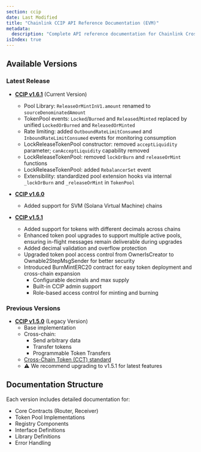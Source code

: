 ```yaml
---
section: ccip
date: Last Modified
title: "Chainlink CCIP API Reference Documentation (EVM)"
metadata:
  description: "Complete API reference documentation for Chainlink Cross-Chain Interoperability Protocol (CCIP) on EVM-based blockchains. Includes smart contracts, libraries, and interfaces for cross-chain messaging and token transfers."
isIndex: true
---
```



## Available Versions

### Latest Release

- **[CCIP v1.6.1](/ccip/api-reference/evm/v1.6.1)** (Current Version)

  - Pool Library: `ReleaseOrMintInV1.amount` renamed to `sourceDenominatedAmount`
  - TokenPool events: `Locked`/`Burned` and `Released`/`Minted` replaced by unified `LockedOrBurned` and `ReleasedOrMinted`
  - Rate limiting: added `OutboundRateLimitConsumed` and `InboundRateLimitConsumed` events for monitoring consumption
  - LockReleaseTokenPool constructor: removed `acceptLiquidity` parameter; `canAcceptLiquidity` capability removed
  - LockReleaseTokenPool: removed `lockOrBurn` and `releaseOrMint` functions
  - LockReleaseTokenPool: added `RebalancerSet` event
  - Extensibility: standardized pool extension hooks via internal `_lockOrBurn` and `_releaseOrMint` in `TokenPool`

- **[CCIP v1.6.0](/ccip/api-reference/evm/v1.6.0)**

  - Added support for SVM (Solana Virtual Machine) chains

- **[CCIP v1.5.1](/ccip/api-reference/evm/v1.5.1)**
  - Added support for tokens with different decimals across chains
  - Enhanced token pool upgrades to support multiple active pools, ensuring in-flight messages remain deliverable during upgrades
  - Added decimal validation and overflow protection
  - Upgraded token pool access control from OwnerIsCreator to Ownable2StepMsgSender for better security
  - Introduced BurnMintERC20 contract for easy token deployment and cross-chain expansion
    - Configurable decimals and max supply
    - Built-in CCIP admin support
    - Role-based access control for minting and burning

### Previous Versions

- **[CCIP v1.5.0](/ccip/api-reference/evm/v1.5.0)** (Legacy Version)
  - Base implementation
  - Cross-chain:
    - Send arbitrary data
    - Transfer tokens
    - Programmable Token Transfers
  - [Cross-Chain Token (CCT) standard](/ccip/concepts/cross-chain-token/overview)
  - ⚠️ We recommend upgrading to v1.5.1 for latest features

## Documentation Structure

Each version includes detailed documentation for:

- Core Contracts (Router, Receiver)
- Token Pool Implementations
- Registry Components
- Interface Definitions
- Library Definitions
- Error Handling
